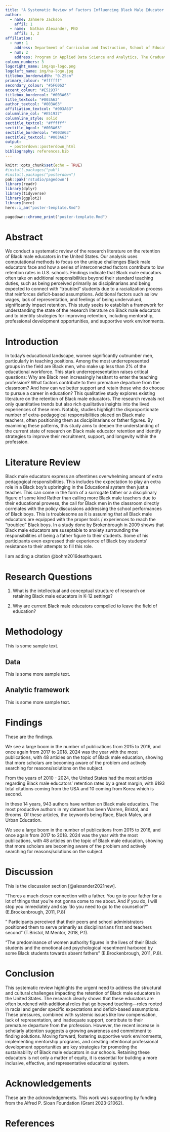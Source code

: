 ```yaml
---
title: "A Systematic Review of Factors Influencing Black Male Educator Retention"
author: 
  - name: Jahmere Jackson
    affil: 1
  - name:  Nathan Alexander, PhD
    affil: 1, 2
affiliation:
  - num: 1
    address: Department of Curriculum and Instruction, School of Education
  - num: 2
    address: Program in Applied Data Science and Analytics, The Graduate School
column_numbers: 3
logoright_name: img/qs-logo.png
logoleft_name: img/hu-logo.jpg
titlebox_borderwidth: "0.25cm"
primary_colour: "#ffffff"
secondary_colour: "#5F6062"
accent_colour: "#E51937"
titlebox_bordercol: "#003A63"
title_textcol: "#003A63"
author_textcol: "#003A63"
affiliation_textcol: "#003A63"
columnline_col: "#E51937"
columnline_style: solid
sectitle_textcol: "#ffffff"
sectitle_bgcol: "#003A63"
sectitle_bordercol: "#003A63"
sectitle2_textcol: "#003A63"
output: 
  - posterdown::posterdown_html
bibliography: references.bib
---
```


```r
knitr::opts_chunk$set(echo = TRUE)
#install.packages("pak")
#install.packages("posterdown")
pak::pak('rstudio/pagedown')
library(readr)
library(dplyr)
library(tidyverse)
library(ggplot2)
library(here)
here::i_am("poster-template.Rmd")
```

```r
pagedown::chrome_print("poster-template.Rmd")
```

# Abstract

We conduct a systematic review of the research literature on the retention of Black male educators in the United States. Our analysis uses computational methods to focus on the unique challenges Black male educators face and how a series of interconnected factors contribute to low retention rates in U.S. schools. Findings indicate that Black male educators often take on additional responsibilities beyond their standard teaching duties, such as being perceived primarily as disciplinarians and being expected to connect with "troubled" students due to a racialization process that reinforces deficit-based assumptions. Additional factors such as low wages, lack of representation, and feelings of being undervalued, significantly impact retention. This study seeks to establish a framework for understanding the state of the research literature on Black male educators and to identify strategies for improving retention, including mentorship, professional development opportunities, and supportive work environments. 

# Introduction

In today’s educational landscape, women significantly outnumber men, particularly in teaching positions. Among the most underrepresented groups in the field are Black men, who make up less than 2% of the educational workforce. This stark underrepresentation raises critical questions: Why are Black men increasingly hesitant to enter the teaching profession? What factors contribute to their premature departure from the classroom? And how can we better support and retain those who do choose to pursue a career in education?
This qualitative study explores existing literature on the retention of Black male educators. The research reveals not only quantitative trends but also rich qualitative insights into the lived experiences of these men. Notably, studies highlight the disproportionate number of extra-pedagogical responsibilities placed on Black male teachers, often positioning them as disciplinarians or father figures.
By examining these patterns, this study aims to deepen the understanding of the current state of research on Black male educator retention and identify strategies to improve their recruitment, support, and longevity within the profession.

# Literature Review

Black male educators express an oftentimes overwhelming amount of extra pedagogical responsibilities. This includes the expectation to play an extra role in a Black boy's upbringing in the Educational system then just a teacher. This can come in the form of a surrogate father or a disciplinary figure of some kind Rather than calling more Black male teachers due to their educational prowess, the call for Black men in the classroom directly correlates with the policy discussions addressing the school performances of Black boys. This is troublesome as it is assuming that all Black male educators are equipped with the proper tools / experiences to reach the "troubled" Black boys. 
In a study done by Brokenbrough in 2009 shows that Black male educators are suseptable to anxiety surrounding the responsibilities of being a father figure to their students. Some of his participants even expressed their experience of Black boy students' resistance to their attempts to fill this role. 

I am adding a citation @bohm2016deathquest.

# Research Questions

1. What is the intellectual and conceptual structure of research on retaining Black male educators in K-12 settings?

2. Why are current Black male educators compelled to leave the field of education?

# Methodology

This is some sample text.

## Data

This is some more sample text.

## Analytic framework

This is some more sample text.

# Findings

These are the findings.

We see a large boom in the number of publications from 2015 to 2016, and once again from 2017 to 2018. 2024 was the year with the most publications, with 48 articles on the topic of Black male education, showing that more scholars are becoming aware of the problem and actively searching for reasons/solutions on the subject. 

From the years of 2010 - 2024, the United States had the most articles regarding Black male educators' retention rates by a great margin, with 6193 total citations coming from the USA and 10 coming from Korea which is second.

In these 14 years, 943 authors have written on Black male education. The most productive authors in my dataset has been Warren, Bristol, and Brooms. Of these articles, the keywords being Race, Black Males, and Urban Education. 

We see a large boom in the number of publications from 2015 to 2016, and once again from 2017 to 2018. 2024 was the year with the most publications, with 48 articles on the topic of Black male education, showing that more scholars are becoming aware of the problem and actively searching for reasons/solutions on the subject. 

# Discussion

This is the discussion section [@alexander2021new].

"Theres a much closer connection with a father. You go to your father for a lot of things that you're not gonna come to me about. And if you do, I will stop you immediately and say 'do you need to go to the counsellor?" (E.Brockenbrough, 2011, P.8)

" Participants perceived that their peers and school administrators positioned them to serve primarily as disciplinarians first and teachers second" (T.Bristol, M.Mentor, 2018, P.1).

“The predominance of women authority figures in the lives of their Black students and the emotional and psychological resentment harbored by some Black students towards absent fathers” (E.Brockenbrough, 2011, P.8).

# Conclusion

This systematic review highlights the urgent need to address the structural and cultural challenges impacting the retention of Black male educators in the United States. The research clearly shows that these educators are often burdened with additional roles that go beyond teaching—roles rooted in racial and gender specific expectations and deficit-based assumptions. These pressures, combined with systemic issues like low compensation, lack of representation, and inadequate support, contribute to their premature departure from the profession. However, the recent increase in scholarly attention suggests a growing awareness and commitment to finding solutions. Moving forward, fostering supportive work environments, implementing mentorship programs, and creating intentional professional development opportunities are key strategies for promoting the sustainability of Black male educators in our schools. Retaining these educators is not only a matter of equity, it is essential for building a more inclusive, effective, and representative educational system.

# Acknowledgements

These are the acknowledgements. This work was supporting by funding from the Alfred P. Sloan Foundation (Grant 2023-21062).

# References
